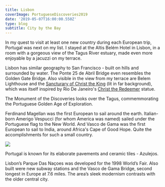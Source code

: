 ---
title: Lisbon
coverImage: PortugueseDiscoveries2019
date: '2019-05-07T16:00:00.550Z'
type: blog
subtitle: City by the Bay
---

In my quest to visit at least one new country during each European trip, Portugal was next on my list. I stayed at the Altis Belém Hotel in Lisbon, in a room with a gorgeous view of the Tagus River estuary, made even more enjoyable by a jacuzzi on my terrace.

Lisbon has similar geography to San Francisco - built on hills and surrounded by water. The Ponte 25 de Abril Bridge even resembles the Golden Gate Bridge. Also visible in the view from my terrace are Belem Lighthouse and the <a href="https://en.wikipedia.org/wiki/Christ_the_King_(Almada)">Sancturary of Christ the King</a> (lit in far background), which was itself inspired by Rio De Janeiro's <a href="https://en.wikipedia.org/wiki/Christ_the_Redeemer_(statue)">Christ the Redeemer</a> statue.

<LisbonHotel2019SlideShow />

<Lisbon2019SlideShow />

The Monument of the Discoveries looks over the Tagus, commemmorating the Portuguese Golden Age of Exploration.

Ferdinand Magellan was the first European to sail around the earth. Italian-born Amerigo Vespucci (for whom America was named) sailed under the Portuguese flag to the New World. And Vasco de Gama was the first European to sail to India, around Africa's Cape of Good Hope. Quite the accomplishments for such a small country.

<Image src="PortugueseDiscoveries2019" />

Portugal is known for its elaborate pavements and ceramic tiles - Azulejos.

<LisbonTiles2019SlideShow />

Lisbon’s Parque Das Naçoes was developed for the 1998 World’s Fair. Also built were new subway stations and the Vasco de Gama Bridge, second longest in Europe at 7.6 miles. The area’s sleek modernism contrasts with the older central city.

<LisbonParqueNacoes2019SlideShow />
